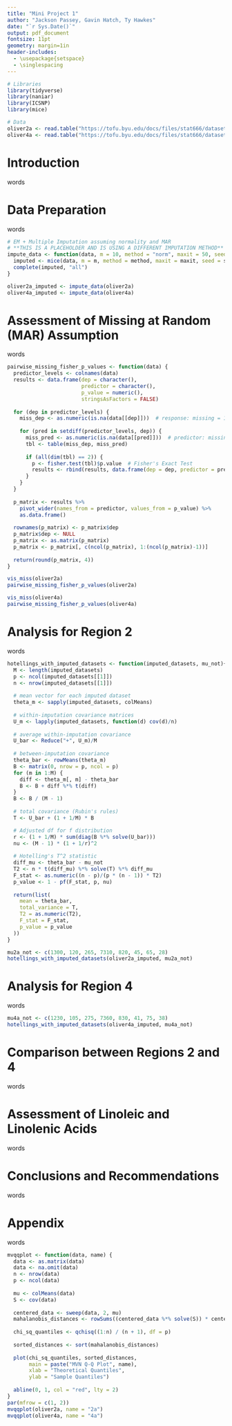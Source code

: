 ```yaml
---
title: "Mini Project 1"
author: "Jackson Passey, Gavin Hatch, Ty Hawkes"
date: "`r Sys.Date()`"
output: pdf_document
fontsize: 11pt
geometry: margin=1in
header-includes:
  - \usepackage{setspace}
  - \singlespacing
---
```

```r
# Libraries
library(tidyverse)
library(naniar)
library(ICSNP)
library(mice)

# Data
oliver2a <- read.table("https://tofu.byu.edu/docs/files/stat666/datasets/oliver2a", header = TRUE)
oliver4a <- read.table("https://tofu.byu.edu/docs/files/stat666/datasets/oliver4a", header = TRUE)
```
# Introduction
words

# Data Preparation
words
```r
# EM + Multiple Imputation assuming normality and MAR
# **THIS IS A PLACEHOLDER AND IS USING A DIFFERENT IMPUTATION METHOD**
impute_data <- function(data, m = 10, method = "norm", maxit = 50, seed = 500) {
  imputed <- mice(data, m = m, method = method, maxit = maxit, seed = seed, printFlag = FALSE)
  complete(imputed, "all") 
}

oliver2a_imputed <- impute_data(oliver2a)
oliver4a_imputed <- impute_data(oliver4a)
```

# Assessment of Missing at Random (MAR) Assumption
words
```r
pairwise_missing_fisher_p_values <- function(data) {
  predictor_levels <- colnames(data)
  results <- data.frame(dep = character(),
                        predictor = character(),
                        p_value = numeric(),
                        stringsAsFactors = FALSE)
  
  for (dep in predictor_levels) {
    miss_dep <- as.numeric(is.na(data[[dep]]))  # response: missing = 1
    
    for (pred in setdiff(predictor_levels, dep)) {
      miss_pred <- as.numeric(is.na(data[[pred]]))  # predictor: missing = 1
      tbl <- table(miss_dep, miss_pred)
      
      if (all(dim(tbl) == 2)) {
        p <- fisher.test(tbl)$p.value  # Fisher's Exact Test
        results <- rbind(results, data.frame(dep = dep, predictor = pred, p_value = p))
      }
    }
  }
  
  p_matrix <- results %>%
    pivot_wider(names_from = predictor, values_from = p_value) %>%
    as.data.frame()
  
  rownames(p_matrix) <- p_matrix$dep
  p_matrix$dep <- NULL
  p_matrix <- as.matrix(p_matrix)
  p_matrix <- p_matrix[, c(ncol(p_matrix), 1:(ncol(p_matrix)-1))]
  
  return(round(p_matrix, 4))
}

vis_miss(oliver2a)
pairwise_missing_fisher_p_values(oliver2a)

vis_miss(oliver4a)
pairwise_missing_fisher_p_values(oliver4a)
```

# Analysis for Region 2
words

```r
hotellings_with_imputed_datasets <- function(imputed_datasets, mu_not){
  M <- length(imputed_datasets)     
  p <- ncol(imputed_datasets[[1]]) 
  n <- nrow(imputed_datasets[[1]])  
  
  # mean vector for each imputed dataset
  theta_m <- sapply(imputed_datasets, colMeans) 
  
  # within-imputation covariance matrices
  U_m <- lapply(imputed_datasets, function(d) cov(d)/n)
  
  # average within-imputation covariance
  U_bar <- Reduce("+", U_m)/M
  
  # between-imputation covariance
  theta_bar <- rowMeans(theta_m) 
  B <- matrix(0, nrow = p, ncol = p)
  for (m in 1:M) {
    diff <- theta_m[, m] - theta_bar
    B <- B + diff %*% t(diff)
  }
  B <- B / (M - 1)
  
  # total covariance (Rubin's rules)
  T <- U_bar + (1 + 1/M) * B

  # Adjusted df for f distribution
  r <- (1 + 1/M) * sum(diag(B %*% solve(U_bar)))
  nu <- (M - 1) * (1 + 1/r)^2
  
  # Hotelling's T^2 statistic
  diff_mu <- theta_bar - mu_not
  T2 <- n * t(diff_mu) %*% solve(T) %*% diff_mu
  F_stat <- as.numeric((n - p)/(p * (n - 1)) * T2)
  p_value <- 1 - pf(F_stat, p, nu)
  
  return(list(
    mean = theta_bar,
    total_variance = T,
    T2 = as.numeric(T2),
    F_stat = F_stat,
    p_value = p_value
  ))
}

mu2a_not <- c(1300, 120, 265, 7310, 820, 45, 65, 28)
hotellings_with_imputed_datasets(oliver2a_imputed, mu2a_not)
```

# Analysis for Region 4
words

```r
mu4a_not <- c(1230, 105, 275, 7360, 830, 41, 75, 38)
hotellings_with_imputed_datasets(oliver4a_imputed, mu4a_not)
```

# Comparison between Regions 2 and 4
words

# Assessment of Linoleic and Linolenic Acids
words

# Conclusions and Recommendations
words

# Appendix
words

```r
mvqqplot <- function(data, name) {
  data <- as.matrix(data)
  data <- na.omit(data)
  n <- nrow(data)
  p <- ncol(data)
  
  mu <- colMeans(data)
  S <- cov(data)
  
  centered_data <- sweep(data, 2, mu)
  mahalanobis_distances <- rowSums((centered_data %*% solve(S)) * centered_data)
  
  chi_sq_quantiles <- qchisq((1:n) / (n + 1), df = p)
  
  sorted_distances <- sort(mahalanobis_distances)
  
  plot(chi_sq_quantiles, sorted_distances,
       main = paste("MVN Q-Q Plot", name),
       xlab = "Theoretical Quantiles",
       ylab = "Sample Quantiles")
  
  abline(0, 1, col = "red", lty = 2)
}
par(mfrow = c(1, 2))
mvqqplot(oliver2a, name = "2a")
mvqqplot(oliver4a, name = "4a")
```